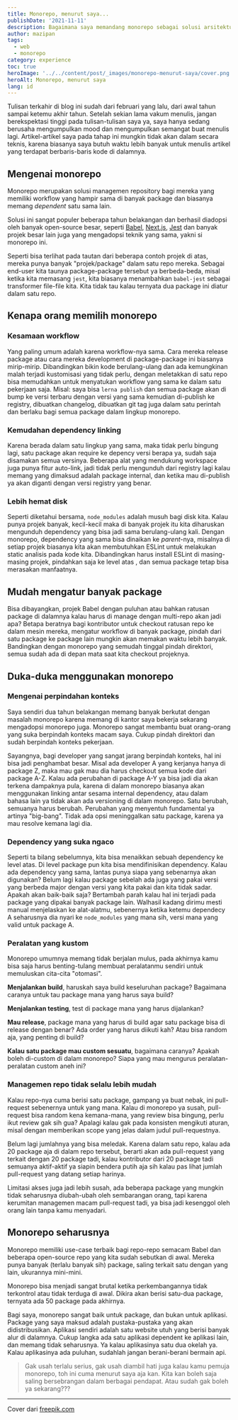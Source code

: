 ```yaml
---
title: Monorepo, menurut saya...
publishDate: '2021-11-11'
description: Bagaimana saya memandang monorepo sebagai solusi arsitektur managemen repository yang akan berpengaruh pada banyak kegiatan operasional
author: mazipan
tags:
  - web
  - monorepo
category: experience
toc: true
heroImage: '../../content/post/_images/monorepo-menurut-saya/cover.png'
heroAlt: Monorepo, menurut saya
lang: id
---
```


Tulisan terkahir di blog ini sudah dari februari yang lalu, dari awal tahun sampai ketemu akhir tahun. Setelah sekian lama vakum menulis, jangan berekspektasi tinggi pada tulisan-tulisan saya ya, saya hanya sedang berusaha mengumpulkan mood dan mengumpulkan semangat buat menulis lagi. Artikel-artikel saya pada tahap ini mungkin tidak akan dalam secara teknis, karena biasanya saya butuh waktu lebih banyak untuk menulis artikel yang terdapat berbaris-baris kode di dalamnya.

## Mengenai monorepo

Monorepo merupakan solusi managemen repository bagi mereka yang memiliki workflow yang hampir sama di banyak package dan biasanya memang _dependent_ satu sama lain.

Solusi ini sangat populer beberapa tahun belakangan dan berhasil diadopsi oleh banyak open-source besar, seperti [Babel](https://github.com/babel/babel/tree/main/packages), [Next.js](https://github.com/vercel/next.js/tree/canary/packages), [Jest](https://github.com/facebook/jest/tree/main/packages) dan banyak projek besar lain juga yang mengadopsi teknik yang sama, yakni si monorepo ini.

Seperti bisa terlihat pada tautan dari beberapa contoh projek di atas, mereka punya banyak "projek/package" dalam satu repo mereka. Sebagai end-user kita taunya package-package tersebut ya berbeda-beda, misal ketika kita memasang `jest`, kita biasanya menambahkan `babel-jest` sebagai transformer file-file kita. Kita tidak tau kalau ternyata dua package ini diatur dalam satu repo.

## Kenapa orang memilih monorepo

### Kesamaan workflow

Yang paling umum adalah karena workflow-nya sama. Cara mereka release package atau cara mereka development di package-package ini biasanya mirip-mirip. Dibandingkan bikin kode berulang-ulang dan ada kemungkinan malah terjadi kustomisasi yang tidak perlu, dengan meletakkan di satu repo bisa memudahkan untuk menyatukan workflow yang sama ke dalam satu pekerjaan saja. Misal: saya bisa `lerna publish` dan semua package akan di bump ke versi terbaru dengan versi yang sama kemudian di-publish ke registry, dibuatkan changelog, dibuatkan git tag juga dalam satu perintah dan berlaku bagi semua package dalam lingkup monorepo.

### Kemudahan dependency linking

Karena berada dalam satu lingkup yang sama, maka tidak perlu bingung lagi, satu package akan require ke depency versi berapa ya, sudah saja disamakan semua versinya. Beberapa alat yang mendukung workspace juga punya fitur auto-link, jadi tidak perlu mengunduh dari registry lagi kalau memang yang dimaksud adalah package internal, dan ketika mau di-publish ya akan diganti dengan versi registry yang benar.

### Lebih hemat disk

Seperti diketahui bersama, `node_modules` adalah musuh bagi disk kita. Kalau punya projek banyak, kecil-kecil maka di banyak projek itu kita diharuskan mengunduh dependency yang bisa jadi sama berulang-ulang kali. Dengan monorepo, dependency yang sama bisa dinaikan ke _parent_-nya, misalnya di setiap projek biasanya kita akan membutuhkan ESLint untuk melakukan static analisis pada kode kita. Dibandingkan harus install ESLint di masing-masing projek, pindahkan saja ke level atas , dan semua package tetap bisa merasakan manfaatnya.

## Mudah mengatur banyak package

Bisa dibayangkan, projek Babel dengan puluhan atau bahkan ratusan package di dalamnya kalau harus di manage dengan multi-repo akan jadi apa? Betapa beratnya bagi kontributor untuk checkout ratusan repo ke dalam mesin mereka, mengatur workflow di banyak package, pindah dari satu package ke package lain mungkin akan memakan waktu lebih banyak. Bandingkan dengan monorepo yang semudah tinggal pindah direktori, semua sudah ada di depan mata saat kita checkout projeknya.

## Duka-duka menggunakan monorepo

### Mengenai perpindahan konteks

Saya sendiri dua tahun belakangan memang banyak berkutat dengan masalah monorepo karena memang di kantor saya bekerja sekarang mengadopsi monorepo juga. Monorepo sangat membantu buat orang-orang yang suka berpindah konteks macam saya. Cukup pindah direktori dan sudah berpindah konteks pekerjaan.

Sayangnya, bagi developer yang sangat jarang berpindah konteks, hal ini bisa jadi penghambat besar. Misal ada developer A yang kerjanya hanya di package Z, maka mau gak mau dia harus checkout semua kode dari package A-Z. Kalau ada perubahan di package A-Y ya bisa jadi dia akan terkena dampaknya pula, karena di dalam monorepo biasanya akan menggunakan linking antar sesama internal dependency, atau dalam bahasa lain ya tidak akan ada versioning di dalam monorepo. Satu berubah, semuanya harus berubah. Perubahan yang menyentuh fundamental ya artinya "big-bang". Tidak ada opsi meninggalkan satu package, karena ya mau resolve kemana lagi dia.

### Dependency yang suka ngaco

Seperti ta bilang sebelumnya, kita bisa menaikkan sebuah dependency ke level atas. Di level package pun kita bisa mendifinisikan dependency. Kalau ada dependency yang sama, lantas punya siapa yang sebenarnya akan digunakan? Belum lagi kalau package sebelah ada juga yang pakai versi yang berbeda major dengan versi yang kita pakai dan kita tidak sadar. Apakah akan baik-baik saja? Bertambah parah kalau hal ini terjadi pada package yang dipakai banyak package lain. Walhasil kadang dirimu mesti manual menjelaskan ke alat-alatmu, sebenernya ketika ketemu dependecy A seharusnya dia nyari ke `node_modules` yang mana sih, versi mana yang valid untuk package A.

### Peralatan yang kustom

Monorepo umumnya memang tidak berjalan mulus, pada akhirnya kamu bisa saja harus benting-tulang membuat peralatanmu sendiri untuk memuluskan cita-cita "otomasi".

**Menjalankan build**, haruskah saya build keseluruhan package? Bagaimana caranya untuk tau package mana yang harus saya build?

**Menjalankan testing**, test di package mana yang harus dijalankan?

**Mau release**, package mana yang harus di build agar satu package bisa di release dengan benar? Ada order yang harus diikuti kah? Atau bisa random aja, yang penting di build?

**Kalau satu package mau custom sesuatu**, bagaimana caranya? Apakah boleh di-custom di dalam monorepo? Siapa yang mau mengurus peralatan-peralatan custom aneh ini?

### Managemen repo tidak selalu lebih mudah

Kalau repo-nya cuma berisi satu package, gampang ya buat nebak, ini pull-request sebenernya untuk yang mana. Kalau di monorepo ya susah, pull-request bisa random kena kemana-mana, yang review bisa bingung, perlu ikut review gak sih gua? Apalagi kalau gak pada konsisten mengikuti aturan, misal dengan memberikan scope yang jelas dalam judul pull-requestnya.

Belum lagi jumlahnya yang bisa meledak. Karena dalam satu repo, kalau ada 20 package aja di dalam repo tersebut, berarti akan ada pull-request yang terkait dengan 20 package tadi, kalau kontributor dari 20 package tadi semuanya aktif-aktif ya siapin bendera putih aja sih kalau pas lihat jumlah pull-request yang datang setiap harinya.

Limitasi akses juga jadi lebih susah, ada beberapa package yang mungkin tidak seharusnya diubah-ubah oleh sembarangan orang, tapi karena kerumitan managemen macam pull-request tadi, ya bisa jadi kesenggol oleh orang lain tanpa kamu menyadari.

## Monorepo seharusnya

Monorepo memiliki use-case terbaik bagi repo-repo semacam Babel dan beberapa open-source repo yang kita sudah sebutkan di awal. Mereka punya banyak (terlalu banyak sih) package, saling terkait satu dengan yang lain, ukurannya mini-mini.

Monorepo bisa menjadi sangat brutal ketika perkembangannya tidak terkontrol atau tidak terduga di awal. Dikira akan berisi satu-dua package, ternyata ada 50 package pada akhirnya.

Bagi saya, monorepo sangat baik untuk package, dan bukan untuk aplikasi. Package yang saya maksud adalah pustaka-pustaka yang akan didistribusikan. Aplikasi sendiri adalah satu website utuh yang berisi banyak alur di dalamnya. Cukup langka ada satu aplikasi dependent ke aplikasi lain, dan memang tidak seharusnya. Ya kalau aplikasinya satu dua okelah ya. Kalau aplikasinya ada puluhan, sudahlah jangan berani-berani bermain api.

> Gak usah terlalu serius, gak usah diambil hati juga kalau kamu pemuja monorepo, toh ini cuma menurut saya aja kan. Kita kan boleh saja saling bersebrangan dalam berbagai pendapat. Atau sudah gak boleh ya sekarang???

---

Cover dari [freepik.com](https://www.freepik.com/free-photo/serious-thoughtful-man-making-assumption-looking-right-thinking_9902339.htm#page=1&query=thinking&position=17&from_view=keyword)
